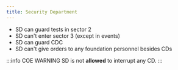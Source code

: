```yaml
---
title: Security Department 
---
```


- SD can guard tests in sector 2
- SD can't enter sector 3 (except in events)
- SD can guard CDC
- SD can't give orders to any foundation personnel besides CDs


:::info COE WARNING
SD is not **allowed** to interrupt any CD.
:::
